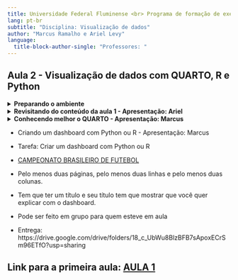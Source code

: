 ```yaml
---
title: Universidade Federal Fluminense <br> Programa de formação de executivos <br> Ciência de dados
lang: pt-br
subtitle: "Disciplina: Visualização de dados"
author: "Marcus Ramalho e Ariel Levy"
language: 
  title-block-author-single: "Professores: "
---
```



## Aula 2 - Visualização de dados com QUARTO, R e Python

<details>

<summary>**Preparando o ambiente **</summary>

-   [CLIQUE AQUI PARA APRENDER A INSTALAR LOCALMENTE](https://uff-adm.notion.site/Instala-o-b5969aeda52045289c52db8fd833c6b3)
-   [CLIQUE AQUI PARA ACESSAR O AMBIENTE ONLINE](https://posit.cloud/content/8106491)  
    -   Instalação do QUARTO
    -   Instalação do R
    -   Instalação do Python

</details>

<details>

<summary>**Revisitando do conteúdo da aula 1 - Apresentação: Ariel**</summary>

-   ggplot2
-   gramática dos gráficos
-   esquisse
-   From data to viz

</details>

<details>

<summary>**Conhecendo melhor o QUARTO - Apresentação: Marcus **</summary>

-   [ ] [Metadados](https://quarto.org/docs/projects/quarto-projects.html)
-   [ ] [Meu melhor amigo](https://quarto.org/)
-   [ ] [Cheatsheets](https://rstudio.github.io/cheatsheets)
-   [ ] [Tipos de documentos](https://quarto.org/docs/output-formats/all-formats.html)
-   [ ] [Dashboard](https://quarto.org/docs/dashboards/)

<center>
<iframe width="560" height="315" src="https://www.youtube.com/embed/_VGJIPRGTy4?si=6gqc46Z16a7_tAC7" title="YouTube video player" frameborder="0" allow="accelerometer; autoplay; clipboard-write; encrypted-media; gyroscope; picture-in-picture; web-share" referrerpolicy="strict-origin-when-cross-origin" allowfullscreen></iframe>
</center>
</details>

-   Criando um dashboard com Python ou R - Apresentação: Marcus
  

-   Tarefa: Criar um dashboard com Python ou R
-   [CAMPEONATO BRASILEIRO DE FUTEBOL](https://www.kaggle.com/datasets/adaoduque/campeonato-brasileiro-de-futebol/data)
-   Pelo menos duas páginas, pelo menos duas linhas e pelo menos duas colunas.
-   Tem que ter um título e seu título tem que mostrar que você quer explicar com o dashboard.
-   Pode ser feito em grupo para quem esteve em aula
-   Entrega: https://drive.google.com/drive/folders/18_c_UbWu8BlzBFB7sApoxECrSm96ETfO?usp=sharing

## Link para a primeira aula: [AULA 1](https://marcusramalho.tech/dataVizR/#/title-slide)